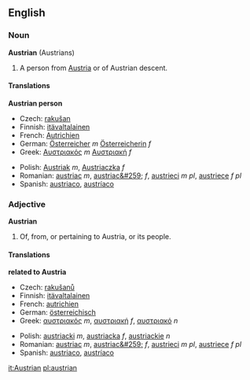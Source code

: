 ==English==
===Noun===
'''Austrian''' (Austrians)
#A person from [[Austria]] or of Austrian descent.

====Translations====

<!--DefA-->'''Austrian person'''
{{top}}
<!--languages from A to I go here-->
*Czech: [[rakušan]]
*Finnish: [[itävaltalainen]]
*French: [[Autrichien]]
*German: [[Österreicher]] ''m'' [[Österreicherin]] ''f''
*Greek: [[Αυστριακός]] ''m'' [[Αυστριακή]] ''f''
{{mid}}
<!--languages from J to Z go here-->
*Polish: [[Austriak]] ''m'', [[Austriaczka]] ''f''
*Romanian: [[austriac]] ''m'', [[austriac&#259;]] ''f'', [[austrieci]] ''m pl'', [[austriece]] ''f pl''
*Spanish: [[austriaco]], [[austríaco]]
{{bottom}}

===Adjective===
'''Austrian'''
#Of, from, or pertaining to Austria, or its people.

====Translations====

<!--DefA-->'''related to Austria'''
{{top}}
<!--languages from A to I go here-->
*Czech: [[rakušanů]]
*Finnish: [[itävaltalainen]]
*French: [[autrichien]]
*German: [[österreichisch]]
*Greek: [[αυστριακός]] ''m'', [[αυστριακή]] ''f'', [[αυστριακό]] ''n''
{{mid}}
<!--languages from J to Z go here-->
*Polish: [[austriacki]] ''m'', [[austriacka]] ''f'', [[austriackie]] ''n''
*Romanian: [[austriac]] ''m'', [[austriac&#259;]] ''f'', [[austrieci]] ''m pl'', [[austriece]] ''f pl''
*Spanish: [[austriaco]], [[austríaco]]
{{bottom}}

[[it:Austrian]]
[[pl:austrian]]